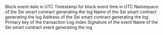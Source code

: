 <ParamField path="block_date">
Block event date in UTC
</ParamField>
<ParamField path="block_time">
Timestamp for block event time in UTC
</ParamField>
<ParamField path="block_number">

</ParamField>
<ParamField path="namespace">
Namespace of the Sei smart contract generating the log
</ParamField>
<ParamField path="contract_name">
Name of the Sei smart contract generating the log
</ParamField>
<ParamField path="contract_address">
Address of the Sei smart contract generating the log
</ParamField>
<ParamField path="tx_hash">
Primary key of the transaction
</ParamField>
<ParamField path="tx_from">

</ParamField>
<ParamField path="tx_to">

</ParamField>
<ParamField path="index">
Log index
</ParamField>
<ParamField path="signature">
Signature of the event
</ParamField>
<ParamField path="event_name">
Name of the Sei smart contract event generating the log
</ParamField>
